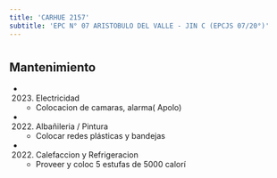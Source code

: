 ```yaml
---
title: 'CARHUE 2157'
subtitle: 'EPC N° 07 ARISTOBULO DEL VALLE - JIN C (EPCJS 07/20°)'
---
```


#


## Mantenimiento

*  (2023) Electricidad 
    + Colocacion de camaras, alarma( Apolo)

*  (2022) Albañileria / Pintura 
    + Colocar redes plásticas y bandejas

*  (2022) Calefaccion y Refrigeracion 
    + Proveer y coloc 5 estufas de 5000 calorí



